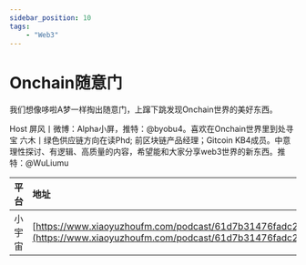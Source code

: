 ---
sidebar_position: 10
tags:
    - "Web3"
---

# Onchain随意门

我们想像哆啦A梦一样掏出随意门，上蹿下跳发现Onchain世界的美好东西。

Host
屏风丨微博：Alpha小屏，推特：@byobu4。喜欢在Onchain世界里到处寻宝
六木丨绿色供应链方向在读Phd; 前区块链产品经理；Gitcoin KB4成员。中意理性探讨、有逻辑、高质量的内容，希望能和大家分享web3世界的新东西。推特：@WuLiumu

| 平台 | 地址 |
|:--|:----|
| 小宇宙 | [https://www.xiaoyuzhoufm.com/podcast/61d7b31476fadc2c29e3b821](https://www.xiaoyuzhoufm.com/podcast/61d7b31476fadc2c29e3b821) |
